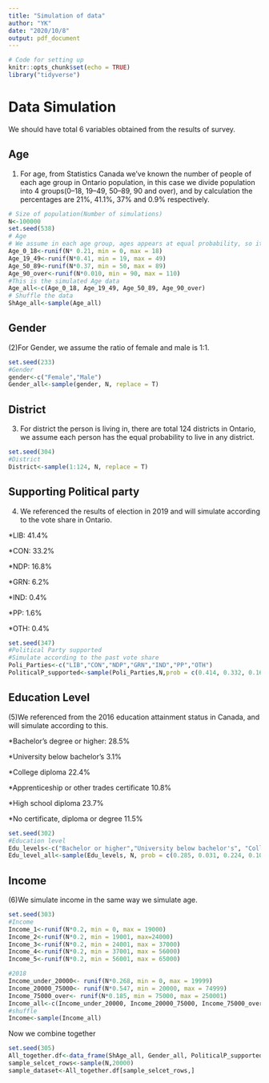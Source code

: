 ```yaml
---
title: "Simulation of data"
author: "YK"
date: "2020/10/8"
output: pdf_document
---
```


```r
# Code for setting up
knitr::opts_chunk$set(echo = TRUE)
library("tidyverse")
```

# Data Simulation

We should have total 6 variables obtained from the results of survey.

## Age

(1) For age, from Statistics Canada we've known the number of people of each age group in Ontario population, in this case we divide population into 4 groups(0--18, 19--49, 50--89, 90 and over), and by calculation the percentages are 21%, 41.1%, 37% and 0.9% respectively.

```r
# Size of population(Number of simulations)
N<-100000
set.seed(538)
# Age
# We assume in each age group, ages appears at equal probability, so it follows a uniform distribution.
Age_0_18<-runif(N* 0.21, min = 0, max = 18)
Age_19_49<-runif(N*0.41, min = 19, max = 49)
Age_50_89<-runif(N*0.37, min = 50, max = 89)
Age_90_over<-runif(N*0.010, min = 90, max = 110)
#This is the simulated Age data
Age_all<-c(Age_0_18, Age_19_49, Age_50_89, Age_90_over)
# Shuffle the data
ShAge_all<-sample(Age_all)

```

## Gender

(2)For Gender, we assume the ratio of female and male is 1:1.

```r
set.seed(233)
#Gender
gender<-c("Female","Male")
Gender_all<-sample(gender, N, replace = T)
```

## District

(3) For district the person is living in, there are total 124 districts in Ontario, we assume each person has the equal probability to live in any district.

```r
set.seed(304)
#District
District<-sample(1:124, N, replace = T)
```

## Supporting Political party

(4) We referenced the results of election in 2019 and will simulate according to the vote share in Ontario.

*LIB: 41.4%

*CON: 33.2%

*NDP: 16.8%

*GRN: 6.2%

*IND: 0.4%

*PP: 1.6%

*OTH: 0.4%

```r
set.seed(347)
#Political Party supported
#Simulate according to the past vote share
Poli_Parties<-c("LIB","CON","NDP","GRN","IND","PP","OTH")
PoliticalP_supported<-sample(Poli_Parties,N,prob = c(0.414, 0.332, 0.168, 0.062, 0.004, 0.016, 0.004), replace = T)
```

## Education Level

(5)We referenced from the 2016 education attainment status in Canada, and will simulate according to this.

*Bachelor's degree or higher: 28.5%

*University below bachelor's	3.1%

*College diploma	22.4%

*Apprenticeship or other trades certificate	10.8%

*High school diploma	23.7%

*No certificate, diploma or degree	11.5%

```r
set.seed(302)
#Education level
Edu_levels<-c("Bachelor or higher","University below bachelor's", "College diploma","Apprenticeship or other","High school","No certificate, diploma or degree")
Edu_level_all<-sample(Edu_levels, N, prob = c(0.285, 0.031, 0.224, 0.108, 0.237, 0.115),replace = T)
```

## Income

(6)We simulate income in the same way we simulate age.

```r
set.seed(303)
#Income
Income_1<-runif(N*0.2, min = 0, max = 19000)
Income_2<-runif(N*0.2, min = 19001, max=24000)
Income_3<-runif(N*0.2, min = 24001, max = 37000)
Income_4<-runif(N*0.2, min = 37001, max = 56000)
Income_5<-runif(N*0.2, min = 56001, max = 65000)

#2018
Income_under_20000<- runif(N*0.268, min = 0, max = 19999)
Income_20000_75000<- runif(N*0.547, min = 20000, max = 74999)
Income_75000_over<- runif(N*0.185, min = 75000, max = 250001)
Income_all<-c(Income_under_20000, Income_20000_75000, Income_75000_over)
#shuffle
Income<-sample(Income_all)
```

Now we combine together

```r
set.seed(305)
All_together.df<-data_frame(ShAge_all, Gender_all, PoliticalP_supported, Edu_level_all, Income, District)
sample_selcet_rows<-sample(N,20000)
sample_dataset<-All_together.df[sample_selcet_rows,]
```


